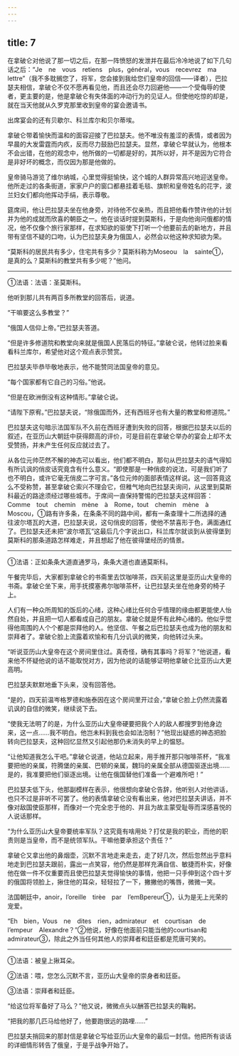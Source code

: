 ```yaml
---
---
---
```

title: 7
---





在拿破仑对他说了那一切之后，在那一阵愤怒的发泄并在最后冷冷地说了如下几句话之后：“Je　ne　vous　retiens　plus，général，vous　recevrez　ma　lettre”（我不多耽搁您了，将军，您会接到我给您们皇帝的回信——译者），巴拉瑟夫相信，拿破仑不仅不愿再看见他，而且还会尽力回避他——一个受侮辱的使者，更主要的是，他是拿破仑有失体面的冲动行为的见证人。但使他吃惊的却是，就在当天他就从久罗克那里收到皇帝的宴会邀请书。

出席宴会的还有贝歇尔、科兰库尔和贝尔蒂埃。

拿破仑带着愉快而温和的面容迎接了巴拉瑟夫。他不唯没有羞涩的表情，或者因为早晨的大发雷霆而内疚，反而尽力鼓励巴拉瑟夫。显然，拿破仑早就认为，他根本不会出错，在他的观念中，他所做的一切都是好的，其所以好，并不是因为它符合是非好坏的概念，而仅因为那是他做的。

皇帝骑马游览了维尔纳城，心里觉得挺愉快，这个城的人群异常高兴地迎送皇帝。他所走过的各条街道，家家户户的窗口都悬挂着毛毯、旗帜和皇帝姓名的花字，波兰妇女们都向他挥动手绢，表示尊敬。

筵席间，他让巴拉瑟夫坐在他身旁，对待他不仅亲热，而且把他看作赞许他的计划并为他的成就而欣喜的朝臣之一。他在谈话时提到莫斯科，于是向他询问俄都的情况，他不仅像个旅行家那样，在求知欲的驱使下打听一个他要前去的新地方，并且带有坚信不疑的口吻，认为巴拉瑟夫身为俄国人，必然会以他这种求知欲为荣。

“莫斯科的居民共有多少，住宅共有多少？莫斯科称为Moseou　la　sainte①，是真的么？莫斯科的教堂共有多少呢？”他问。

--------

①法语：法语：圣莫斯科。

他听到那儿共有两百多所教堂的回答后，说道。

“干嘛要这么多教堂？”

“俄国人信仰上帝。”巴拉瑟夫答道。

“但是许多修道院和教堂向来就是俄国人民落后的特征。”拿破仑说，他转过脸来看看科兰库尔，希望他对这个观点表示赞赏。

巴拉瑟夫毕恭毕敬地表示，他不能赞同法国皇帝的意见。

“每个国家都有它自己的习俗。”他说。

“但是在欧洲倒没有这种情形。”拿破仑说。

“请陛下原宥。”巴拉瑟夫说，“除俄国而外，还有西班牙也有大量的教堂和修道院。”

巴拉瑟夫这句暗示法国军队不久前在西班牙遭到失败的回答，根据巴拉瑟夫以后的叙述，在亚历山大朝廷中获得颇高的评价，可是目前在拿破仑举办的宴会上却不太受赞扬，并未产生任何反应就过去了。

从各位元帅茫然不解的神态可以看出，他们都不明白，那句从巴拉瑟夫的语气得知有所讥讽的俏皮话究竟含有什么意义。“即使那是一种俏皮的说法，可是我们听了也不明白，或许它毫无俏皮二字可言。”各位元帅的面部表情这样说。这一回答竟这么不受称赞，甚至拿破仑索兴不理会它，但稚气地向巴拉瑟夫询问，从这里到莫斯科最近的路途须经过哪些城市。于席间一直保持警惕的巴拉瑟夫这样回答：Comme　tout　chemin　mène　à　Rome，tout　chemin　mène　à　Moscou，①路有许多条，在条条不同的路中间，都有一条查理十二所选择的通往波尔塔瓦的大道，巴拉瑟夫说，这句俏皮的回答，使他不禁喜形于色，满面通红了。巴拉瑟夫还未把“波尔塔瓦”这最后几个字说出口，科兰库尔就谈到从彼得堡到莫斯科的那条道路怎样难走，并且想起了他在彼得堡经历的情景。

--------

①法语：正如条条大道直通罗马，条条大道也直通莫斯科。

午餐完毕后，大家都到拿破仑的书斋里去饮咖啡茶，四天前这里是亚历山大皇帝的书斋。拿破仑坐下来，用手抚摸塞弗尔咖啡茶杯，让巴拉瑟夫坐在他身旁的椅子上。

人们有一种众所周知的饭后的心绪，这种心绪比任何合乎情理的缘由都更能使人怡然自处，并且把一切人都看成自己的朋友。拿破仑就是怀有此种心绪的。他似乎觉得他周围的人个个都是崇拜他的人。他坚信、午餐之后巴拉瑟夫也成为他的朋友和崇拜者了。拿破仑脸上流露着欢愉和有几分讥讽的微笑，向他转过头来。

“听说亚历山大皇帝在这个房间里住过。真奇怪，确有其事吗？将军？”他说道，看来他不怀疑他说的话不能取悦对方，因为他说的话能够证明他拿破仑比亚历山大更高明。

巴拉瑟夫默默地垂下头来，没有回答他。

“是的，四天前温岑格罗德和施泰因在这个房间里开过会，”拿破仑脸上仍然流露着讥讽的自信的微笑，继续说下去。

“使我无法明了的是，为什么亚历山大皇帝硬要把我个人的敌人都搜罗到他身边来，这一点……我不明白。他岂未料到我也会如法泡制？”他现出疑惑的神态把脸转向巴拉瑟夫，这种回忆显然又引起他那仍未消失的早上的愠怒。

“让他知道我怎么干吧。”拿破仑说道，他站立起来，用手推开那只咖啡茶杯，“我准要把他的亲属，符腾堡的亲属、巴顿的亲属，魏玛的亲属全部从德国驱逐出境……是的，我准要把他们驱逐出境。让他在俄国替他们准备一个避难所吧！”

巴拉瑟夫低下头，他那副模样在表示，他很想向拿破仑告辞，他听别人对他讲话，也只不过是非听不可罢了。他的表情拿破仑没有看出来，他对巴拉瑟夫讲话，并不像对敌国使臣那样，而像对一个完全忠于他的、并且为故主蒙受耻辱而深感喜悦的人说话那样。

“为什么亚历山大皇帝要统率军队？这究竟有啥用处？打仗是我的职业，而他的职责则是当皇帝，而不是统领军队。干嘛他要承担这个责任？”

拿破仑又拿出他的鼻烟壶，沉默不言地走来走去，走了好几次，然后忽然出乎意料地走到巴拉瑟夫跟前，露出一点笑容，他仍然是那样充满自信、敏捷而朴实，好像他在做一件不仅重要而且使巴拉瑟夫觉得愉快的事情，他把一只手伸到这个四十岁的俄国将领脸上，揪住他的耳朵，轻轻拉了一下，撇撇他的嘴唇，微微一笑。

法国朝廷中，anoir，l’oreille　tirèe　par　l’emBpereur①，认为是无上光荣的宠爱。

“Eh　bien，Vous　ne　dites　rien，admirateur　et　courtisan　de　l’empeur　Alexandre？”②他说，好像在他面前只能当他的courtisan和admirateur③，除此之外当任何其他人的崇拜者和廷臣都是荒唐可笑的。

--------

①法语：被皇上揪耳朵。

②法语：喂，您怎么沉默不言，亚历山大皇帝的崇身者和廷臣。

③法语：崇拜者和廷臣。

“给这位将军备好了马么？”他又说，微微点头以酬答巴拉瑟夫的鞠躬。

“把我的那几匹马给他好了，他要跑很远的路哩……”

巴拉瑟夫捎回来的那封信是拿破仑写给亚历山大皇帝的最后一封信。他把所有谈话的详细情形转告了俄皇，于是乎战争开始了。
